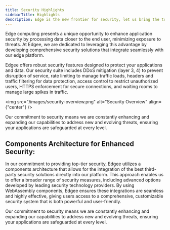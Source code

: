 ```yaml
---
title: Security Highlights
sidebarTitle: Highlights
description: Edge is the new frontier for security, let us bring the top security solutions to you
---
```


Edge computing presents a unique opportunity to enhance application security by processing data closer to the end user, 
minimizing exposure to threats. At Edgee, we are dedicated to leveraging this advantage by developing comprehensive security solutions 
that integrate seamlessly with our edge platform.

Edgee offers robust security features designed to protect your applications and data. Our security suite includes DDoS mitigation (layer 3, 4) to prevent 
disruption of service, rate limiting to manage traffic loads, headers and traffic filtering for data protection, access control to 
restrict unauthorized users, HTTPS enforcement for secure connections, and waiting rooms to manage large spikes in traffic.


<img
  src="/images/security-overview.png"
  alt="Security Overview"
  align={"center"}
/>

Our commitment to security means we are constantly enhancing and expanding our capabilities to address new and evolving threats, 
ensuring your applications are safeguarded at every level.

## Components Architecture for Enhanced Security:

In our commitment to providing top-tier security, Edgee utilizes a components architecture that allows for the integration 
of the best third-party security solutions directly into our platform. This approach enables us to offer a broader range of security measures, 
including advanced options developed by leading security technology providers. By using WebAssembly components, Edgee ensures these integrations 
are seamless and highly effective, giving users access to a comprehensive, customizable security system that is both powerful and user-friendly.

Our commitment to security means we are constantly enhancing and expanding our capabilities to address new and evolving threats, 
ensuring your applications are safeguarded at every level.



